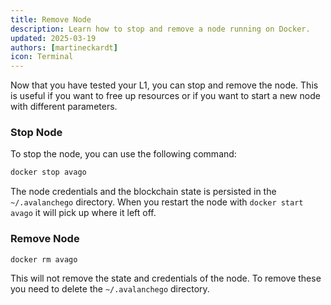 ```yaml
---
title: Remove Node
description: Learn how to stop and remove a node running on Docker.
updated: 2025-03-19
authors: [martineckardt]
icon: Terminal
---
```


Now that you have tested your L1, you can stop and remove the node. This is useful if you want to free up resources or if you want to start a new node with different parameters.

<Steps>
<Step>

### Stop Node

To stop the node, you can use the following command:

```bash
docker stop avago
```

The node credentials and the blockchain state is persisted in the `~/.avalanchego` directory. When
you restart the node with `docker start avago` it will pick up where it left off.

</Step>
<Step>

### Remove Node

```bash
docker rm avago
```

This will not remove the state and credentials of the node. To remove these you need to delete the `~/.avalanchego` directory.

</Step>
</Steps>